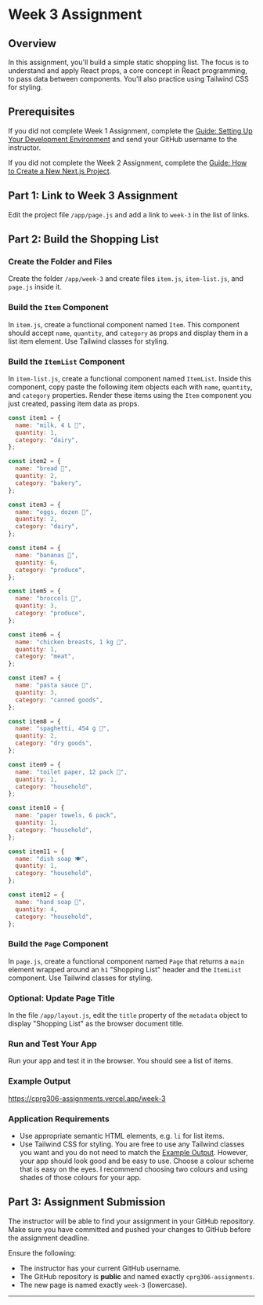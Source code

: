 # Week 3 Assignment

## Overview

In this assignment, you'll build a simple static shopping list. The focus is to understand and apply React props, a core concept in React programming, to pass data between components. You'll also practice using Tailwind CSS for styling.

## Prerequisites

If you did not complete Week 1 Assignment, complete the [Guide: Setting Up Your Development Environment](/guides-and-references/development-environment-setup) and send your GitHub username to the instructor.

If you did not complete the Week 2 Assignment, complete the [Guide: How to Create a New Next.js Project](/guides-and-references/creating-new-nextjs-project).

## Part 1: Link to Week 3 Assignment

Edit the project file `/app/page.js` and add a link to `week-3` in the list of links.

## Part 2: Build the Shopping List


<Steps>

### Create the Folder and Files

Create the folder `/app/week-3` and create files `item.js`, `item-list.js`, and `page.js` inside it.

### Build the `Item` Component

In `item.js`, create a functional component named `Item`. This component should accept `name`, `quantity`, and `category` as props and display them in a list item element. Use Tailwind classes for styling.

### Build the `ItemList` Component

In `item-list.js`, create a functional component named `ItemList`. Inside this component, copy paste the following item objects each with `name`, `quantity`, and `category` properties. Render these items using the `Item` component you just created, passing item data as props.

```js copy
const item1 = {
  name: "milk, 4 L 🥛",
  quantity: 1,
  category: "dairy",
};

const item2 = {
  name: "bread 🍞",
  quantity: 2,
  category: "bakery",
};

const item3 = {
  name: "eggs, dozen 🥚",
  quantity: 2,
  category: "dairy",
};

const item4 = {
  name: "bananas 🍌",
  quantity: 6,
  category: "produce",
};

const item5 = {
  name: "broccoli 🥦",
  quantity: 3,
  category: "produce",
};

const item6 = {
  name: "chicken breasts, 1 kg 🍗",
  quantity: 1,
  category: "meat",
};

const item7 = {
  name: "pasta sauce 🍝",
  quantity: 3,
  category: "canned goods",
};

const item8 = {
  name: "spaghetti, 454 g 🍝",
  quantity: 2,
  category: "dry goods",
};

const item9 = {
  name: "toilet paper, 12 pack 🧻",
  quantity: 1,
  category: "household",
};

const item10 = {
  name: "paper towels, 6 pack",
  quantity: 1,
  category: "household",
};

const item11 = {
  name: "dish soap 🍽️",
  quantity: 1,
  category: "household",
};

const item12 = {
  name: "hand soap 🧼",
  quantity: 4,
  category: "household",
};
```

### Build the `Page` Component

In `page.js`, create a functional component named `Page` that returns a `main` element wrapped around an `h1` "Shopping List" header and the `ItemList` component. Use Tailwind classes for styling.

### Optional: Update Page Title

In the file `/app/layout.js`, edit the `title` property of the `metadata` object to display "Shopping List" as the browser document title.

### Run and Test Your App

Run your app and test it in the browser. You should see a list of items.

</Steps>

### Example Output

https://cprg306-assignments.vercel.app/week-3

### Application Requirements

- Use appropriate semantic HTML elements, e.g. `li` for list items.
- Use Tailwind CSS for styling. You are free to use any Tailwind classes you want and you do not need to match the [Example Output](https://cprg306-assignments.vercel.app/week-3). However, your app should look good and be easy to use. Choose a colour scheme that is easy on the eyes. I recommend choosing two colours and using shades of those colours for your app.

## Part 3: Assignment Submission

The instructor will be able to find your assignment in your GitHub repository. Make sure you have committed and pushed your changes to GitHub before the assignment deadline.

Ensure the following:

- The instructor has your current GitHub username.
- The GitHub repository is **public** and named exactly `cprg306-assignments`.
- The new page is named exactly `week-3` (lowercase).

---



<AssignmentChecker week="3" />
